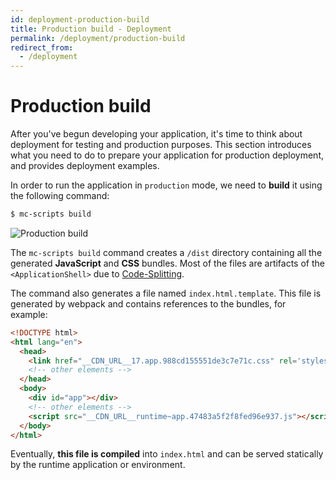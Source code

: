 ```yaml
---
id: deployment-production-build
title: Production build - Deployment
permalink: /deployment/production-build
redirect_from:
  - /deployment
---
```



<NotificationFeature flag="beta" />

# Production build

After you've begun developing your application, it's time to think about deployment for testing and production purposes. This section introduces what you need to do to prepare your application for production deployment, and provides deployment examples.

In order to run the application in `production` mode, we need to **build** it using the following command:

```zsh
$ mc-scripts build
```

![Production build](/assets/custom-applications/mc-dev-yarn-build.png)

The `mc-scripts build` command creates a `/dist` directory containing all the generated **JavaScript** and **CSS** bundles. Most of the files are artifacts of the `<ApplicationShell>` due to [Code-Splitting](https://reactjs.org/docs/code-splitting.html).

The command also generates a file named `index.html.template`. This file is generated by webpack and contains references to the bundles, for example:

```html
<!DOCTYPE html>
<html lang="en">
  <head>
    <link href="__CDN_URL__17.app.988cd155551de3c7e71c.css" rel='stylesheet' type='text/css' /></link>
    <!-- other elements -->
  </head>
  <body>
    <div id="app"></div>
    <!-- other elements -->
    <script src="__CDN_URL__runtime~app.47483a5f2f8fed96e937.js"></script>
  </body>
</html>
```

Eventually, **this file is compiled** into `index.html` and can be served statically by the runtime application or environment.
